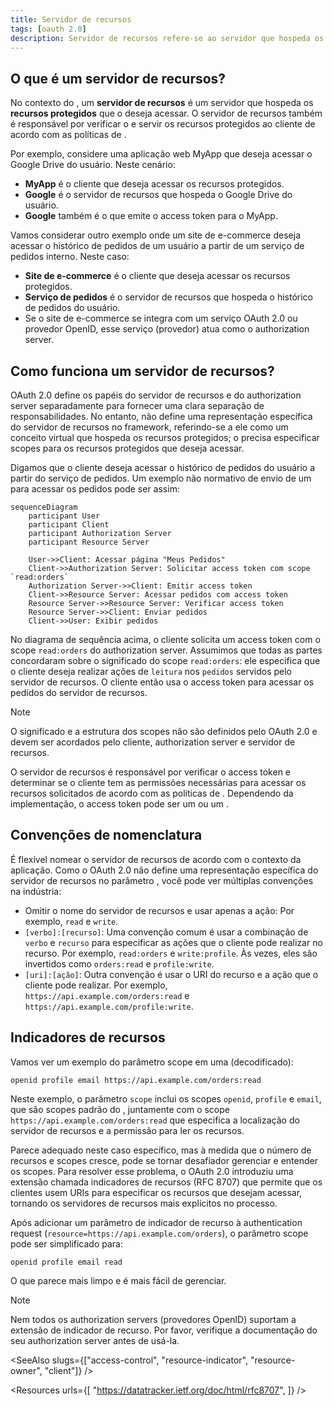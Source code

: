 ```yaml
---
title: Servidor de recursos
tags: [oauth 2.0]
description: Servidor de recursos refere-se ao servidor que hospeda os recursos protegidos que o cliente deseja acessar. Ele também tem a responsabilidade de verificar os access tokens e servir os recursos protegidos ao cliente.
---
```


## O que é um servidor de recursos?

No contexto do <Ref slug="oauth-2.0" />, um **servidor de recursos** é um servidor que hospeda os **recursos protegidos** que o <Ref slug="client" /> deseja acessar. O servidor de recursos também é responsável por verificar o <Ref slug="access-token" /> e servir os recursos protegidos ao cliente de acordo com as políticas de <Ref slug="access-control" />.

Por exemplo, considere uma aplicação web MyApp que deseja acessar o Google Drive do usuário. Neste cenário:

- **MyApp** é o cliente que deseja acessar os recursos protegidos.
- **Google** é o servidor de recursos que hospeda o Google Drive do usuário.
- **Google** também é o <Ref slug="authorization-server" /> que emite o access token para o MyApp.

Vamos considerar outro exemplo onde um site de e-commerce deseja acessar o histórico de pedidos de um usuário a partir de um serviço de pedidos interno. Neste caso:

- **Site de e-commerce** é o cliente que deseja acessar os recursos protegidos.
- **Serviço de pedidos** é o servidor de recursos que hospeda o histórico de pedidos do usuário.
- Se o site de e-commerce se integra com um serviço OAuth 2.0 ou provedor OpenID, esse serviço (provedor) atua como o authorization server.

## Como funciona um servidor de recursos?

OAuth 2.0 define os papéis do servidor de recursos e do authorization server separadamente para fornecer uma clara separação de responsabilidades. No entanto, não define uma representação específica do servidor de recursos no framework, referindo-se a ele como um conceito virtual que hospeda os recursos protegidos; o <Ref slug="client" /> precisa especificar <Ref slug="scope">scopes</Ref> para os recursos protegidos que deseja acessar.

Digamos que o cliente deseja acessar o histórico de pedidos do usuário a partir do serviço de pedidos. Um exemplo não normativo de envio de um <Ref slug="token-request" /> para acessar os pedidos pode ser assim:

```mermaid
sequenceDiagram
    participant User
    participant Client
    participant Authorization Server
    participant Resource Server

    User->>Client: Acessar página "Meus Pedidos"
    Client->>Authorization Server: Solicitar access token com scope `read:orders`
    Authorization Server->>Client: Emitir access token
    Client->>Resource Server: Acessar pedidos com access token
    Resource Server->>Resource Server: Verificar access token
    Resource Server->>Client: Enviar pedidos
    Client->>User: Exibir pedidos
```

No diagrama de sequência acima, o cliente solicita um access token com o scope `read:orders` do authorization server. Assumimos que todas as partes concordaram sobre o significado do scope `read:orders`: ele especifica que o cliente deseja realizar ações de `leitura` nos `pedidos` servidos pelo servidor de recursos. O cliente então usa o access token para acessar os pedidos do servidor de recursos.

> [!Note]
> O significado e a estrutura dos scopes não são definidos pelo OAuth 2.0 e devem ser acordados pelo cliente, authorization server e servidor de recursos.

O servidor de recursos é responsável por verificar o access token e determinar se o cliente tem as permissões necessárias para acessar os recursos solicitados de acordo com as políticas de <Ref slug="access-control" />. Dependendo da implementação, o access token pode ser um <Ref slug="opaque-token" /> ou um <Ref slug="jwt" />.

## Convenções de nomenclatura

É flexível nomear o servidor de recursos de acordo com o contexto da aplicação. Como o OAuth 2.0 não define uma representação específica do servidor de recursos no parâmetro <Ref slug="scope" />, você pode ver múltiplas convenções na indústria:

- Omitir o nome do servidor de recursos e usar apenas a ação: Por exemplo, `read` e `write`.
- `[verbo]:[recurso]`: Uma convenção comum é usar a combinação de `verbo` e `recurso` para especificar as ações que o cliente pode realizar no recurso. Por exemplo, `read:orders` e `write:profile`. Às vezes, eles são invertidos como `orders:read` e `profile:write`.
- `[uri]:[ação]`: Outra convenção é usar o URI do recurso e a ação que o cliente pode realizar. Por exemplo, `https://api.example.com/orders:read` e `https://api.example.com/profile:write`.

## Indicadores de recursos

Vamos ver um exemplo do parâmetro scope em uma <Ref slug="authentication-request" /> (decodificado):

```plaintext
openid profile email https://api.example.com/orders:read
```

Neste exemplo, o parâmetro `scope` inclui os scopes `openid`, `profile` e `email`, que são scopes padrão do <Ref slug="openid-connect" />, juntamente com o scope `https://api.example.com/orders:read` que especifica a localização do servidor de recursos e a permissão para ler os recursos.

Parece adequado neste caso específico, mas à medida que o número de recursos e scopes cresce, pode se tornar desafiador gerenciar e entender os scopes. Para resolver esse problema, o OAuth 2.0 introduziu uma extensão chamada <Ref slug="resource-indicator">indicadores de recursos</Ref> (RFC 8707) que permite que os clientes usem URIs para especificar os recursos que desejam acessar, tornando os servidores de recursos mais explícitos no processo.

Após adicionar um parâmetro de indicador de recurso à authentication request (`resource=https://api.example.com/orders`), o parâmetro scope pode ser simplificado para:

```plaintext
openid profile email read
```

O que parece mais limpo e é mais fácil de gerenciar.

> [!Note]
> Nem todos os authorization servers (provedores OpenID) suportam a extensão de indicador de recurso. Por favor, verifique a documentação do seu authorization server antes de usá-la.

<SeeAlso slugs={["access-control", "resource-indicator", "resource-owner", "client"]} />

<Resources
  urls={[
    "https://datatracker.ietf.org/doc/html/rfc8707",
  ]}
/>